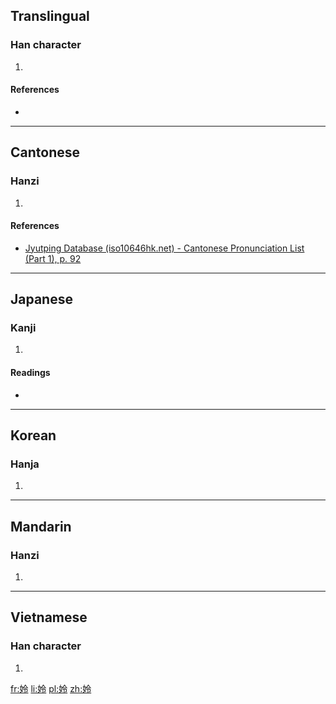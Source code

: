 ==Translingual==

===Han character===
{{Han char|rn=38|rad=女|as=05|sn=8|four=4842<sub>7</sub>|canj=女人戈戈 (VOII)|ids=⿰[[女]][[令]]}}

# {{defn|Han|sort=女05}}

====References====
* {{Han ref|kx=0258.130|dkj=06163|dj=0523.190|hdz=21039.060|uh=59C8|ud=22984|bh=CC52|bd=52306}}

----

==Cantonese==

===Hanzi===
{{yue-hanzi|jyut=[[ling4]]|y=ling4}}

# {{defn|lang=yue|sort=女05}}

====References====
* [http://www.iso10646hk.net/jp/document/download.jsp Jyutping Database (iso10646hk.net) - Cantonese Pronunciation List (Part 1), p. 92]

----

==Japanese==

===Kanji===
{{ja-kanji|grade=|rs=女05}}

# {{defn|lang=ja|sort=女05}}

====Readings====
* {{ja-readings|on=[[れい]] (rei), [[りょう]] (ryō)|kun=[[あざな]] (azana)}}

----

==Korean==

===Hanja===
{{ko-hanja|hangeul=령|rv=ryeong|mr=ryŏng}}

# {{defn|lang=ko|sort=女05}}

----

==Mandarin==

===Hanzi===
{{cmn-hanzi|pin=[[líng]] ([[ling2]])|wg=ling<sup>2</sup>}}

# {{defn|lang=cmn|sort=女05}}

----

==Vietnamese==

===Han character===
{{vi-hantu|[[lanh]]|rs=女05}}

# {{defn|lang=vi|sort=女05}}

[[fr:姈]]
[[li:姈]]
[[pl:姈]]
[[zh:姈]]